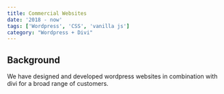 ```yaml
---
title: Commercial Websites
date: '2018 - now'
tags: ['Wordpress', 'CSS', 'vanilla js']
category: "Wordpress + Divi"
---
```


## Background
We have designed and developed wordpress websites in combination with divi for a broad range of customers.


